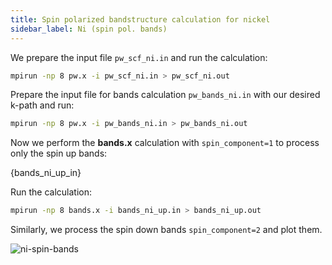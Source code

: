 ```yaml
---
title: Spin polarized bandstructure calculation for nickel
sidebar_label: Ni (spin pol. bands)
---
```


We prepare the input file `pw_scf_ni.in` and run the calculation:

```bash
mpirun -np 8 pw.x -i pw_scf_ni.in > pw_scf_ni.out
```

Prepare the input file for bands calculation `pw_bands_ni.in` with our desired
k-path and run:

```bash
mpirun -np 8 pw.x -i pw_bands_ni.in > pw_bands_ni.out
```

Now we perform the **bands.x** calculation with `spin_component=1` to process
only the spin up bands:


<CodeBlock language="bash" title="src/ni/bands_ni_up.in" showLineNumbers>{bands_ni_up_in}</CodeBlock>

Run the calculation:

```bash
mpirun -np 8 bands.x -i bands_ni_up.in > bands_ni_up.out
```

Similarly, we process the spin down bands `spin_component=2` and plot them.

<picture>
  <source type="image/webp" srcSet={require("/img/ni-spin-bands.webp").default} />
  <img src={require("/img/ni-spin-bands.png").default} alt="ni-spin-bands" />
</picture>


